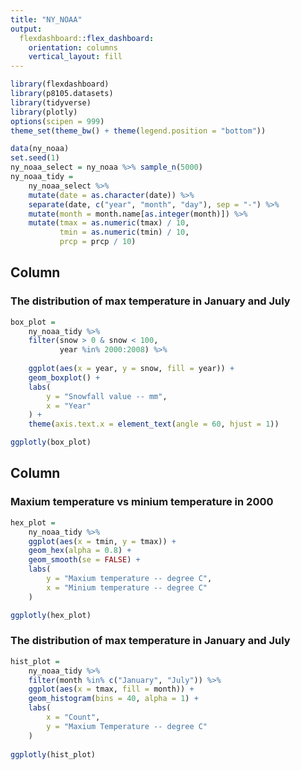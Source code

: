 ```yaml
---
title: "NY_NOAA"
output: 
  flexdashboard::flex_dashboard:
    orientation: columns
    vertical_layout: fill
---
```


```r
library(flexdashboard)
library(p8105.datasets)
library(tidyverse)
library(plotly)
options(scipen = 999)
theme_set(theme_bw() + theme(legend.position = "bottom"))
```

```r
data(ny_noaa)
set.seed(1)
ny_noaa_select = ny_noaa %>% sample_n(5000)
ny_noaa_tidy =
    ny_noaa_select %>% 
    mutate(date = as.character(date)) %>% 
    separate(date, c("year", "month", "day"), sep = "-") %>% 
    mutate(month = month.name[as.integer(month)]) %>% 
    mutate(tmax = as.numeric(tmax) / 10, 
           tmin = as.numeric(tmin) / 10,
           prcp = prcp / 10) 
```

Column {data-width=650}
-----------------------------------------------------------------------

### The distribution of max temperature in January and July

```r
box_plot =
    ny_noaa_tidy %>% 
    filter(snow > 0 & snow < 100, 
           year %in% 2000:2008) %>%
    
    ggplot(aes(x = year, y = snow, fill = year)) +
    geom_boxplot() +
    labs( 
        y = "Snowfall value -- mm",
        x = "Year"
    ) +
    theme(axis.text.x = element_text(angle = 60, hjust = 1))

ggplotly(box_plot)
```

Column {data-width=350}
-----------------------------------------------------------------------

### Maxium temperature vs minium temperature in 2000

```r
hex_plot =
    ny_noaa_tidy %>% 
    ggplot(aes(x = tmin, y = tmax)) +
    geom_hex(alpha = 0.8) +
    geom_smooth(se = FALSE) +
    labs(
        y = "Maxium temperature -- degree C",
        x = "Minium temperature -- degree C"
    ) 

ggplotly(hex_plot)
```

### The distribution of max temperature in January and July

```r
hist_plot =
    ny_noaa_tidy %>% 
    filter(month %in% c("January", "July")) %>%
    ggplot(aes(x = tmax, fill = month)) +
    geom_histogram(bins = 40, alpha = 1) +
    labs(
        x = "Count",
        y = "Maxium Temperature -- degree C"
    ) 
    
ggplotly(hist_plot)
```